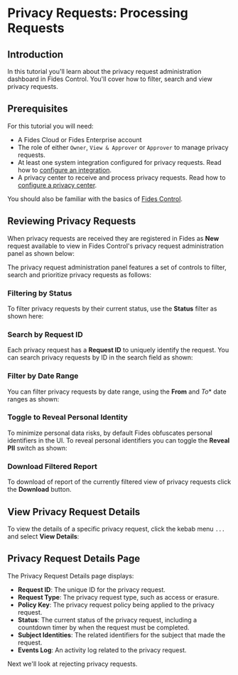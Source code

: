 
# Privacy Requests: Processing Requests

<TutorialKey duration="4" product="Fides" topic="Privacy Requests" interactive="true"/>

## Introduction
In this tutorial you'll learn about the privacy request administration dashboard in Fides Control.  You'll cover how to filter, search and view privacy requests.

## Prerequisites

For this tutorial you will need:

* A Fides Cloud or Fides Enterprise account
* The role of either `Owner`, `View & Approver` or `Approver` to manage privacy requests.
* At least one system integration configured for privacy requests. Read how to [configure an integration](privacy-requests-configure-integrations).
* A privacy center to receive and process privacy requests. Read how to [configure a privacy center](#LINK).

You should also be familiar with the basics of [Fides Control](#LINK).

## Reviewing Privacy Requests

When privacy requests are received they are registered in Fides as **New** request available to view in Fides Control's privacy request administration panel as shown below:

<Screenshot img="/assets/img/tutorials/privacy-requests-admin.gif" description="Fides Control Privacy Request Review Panel" />

The privacy request administration panel features a set of controls to filter, search and prioritize privacy requests as follows:

### Filtering by Status

To filter privacy requests by their current status, use the **Status** filter as shown here:

<Screenshot img="/assets/img/tutorials/privacy-requests-status-filter.gif" description="Filter Privacy Requests by Status" mw="350" />

### Search by Request ID

Each privacy request has a **Request ID** to uniquely identify the request. You can search privacy requests by ID in the search field as shown:

<Screenshot img="/assets/img/tutorials/privacy-requests-search.gif" description="Search for Privacy Request by ID" mw="500" />

### Filter by Date Range

You can filter privacy requests by date range, using the **From** and *To** date ranges as shown:

<Screenshot img="/assets/img/tutorials/privacy-requests-dates.gif" description="Filter Privacy Requests by Date Range" mw="420" />

### Toggle to Reveal Personal Identity

To minimize personal data risks, by default Fides obfuscates personal identifiers in the UI. To reveal personal identifiers you can toggle the **Reveal PII** switch as shown:

<Screenshot img="/assets/img/tutorials/privacy-requests-toggle-pii.gif" description="Toggle on PII" mw="500" />

### Download Filtered Report

To download of report of the currently filtered view of privacy requests click the **Download** button.

<Screenshot img="/assets/img/tutorials/privacy-requests-download.gif" description="Download Privacy Request Report" mw="500" />

## View Privacy Request Details

To view the details of a specific privacy request, click the kebab menu `...` and select **View Details**:

<Screenshot img="/assets/img/tutorials/privacy-requests-view-details.gif" description="View Privacy Request Details" mw="500"/>

## Privacy Request Details Page

The Privacy Request Details page displays:
* **Request ID**: The unique ID for the privacy request.
* **Request Type**: The privacy request type, such as access or erasure.
* **Policy Key**: The privacy request policy being applied to the privacy request.
* **Status**: The current status of the privacy request, including a countdown timer by when the request must be completed.
* **Subject Identities**: The related identifiers for the subject that made the request.
* **Events Log**: An activity log related to the privacy request.

<Screenshot img="/assets/img/tutorials/privacy-requests-details.gif" description="Privacy Request Details Page"/>

Next we'll look at rejecting privacy requests.